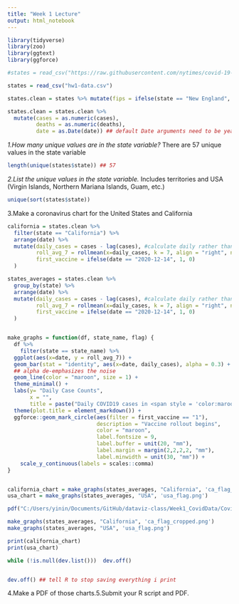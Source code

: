 ```yaml
---
title: "Week 1 Lecture"
output: html_notebook
---
```



```r
library(tidyverse)
library(zoo)
library(ggtext)
library(ggforce)
```

```r
#states = read_csv("https://raw.githubusercontent.com/nytimes/covid-19-data/master/us-states.csv", col_types = cols(.default = "c")) #Read everything as a character, and declare later things as numeric 

states = read_csv("hw1-data.csv")

states.clean = states %>% mutate(fips = ifelse(state == "New England", 67, fips))

states.clean = states.clean %>% 
  mutate(cases = as.numeric(cases),
         deaths = as.numeric(deaths),
         date = as.Date(date)) ## default Date arguments need to be year, month, and day for this function to work.

```

*1.How many unique values are in the state variable?*
There are 57 unique values in the state variable
```r
length(unique(states$state)) ## 57 
```
*2.List the unique values in the state variable.*
Includes territories and USA (Virgin Islands, Northern Mariana Islands, Guam, etc.)
```r
unique(sort(states$state))
```
3.Make a coronavirus chart for the United States and California
```r
california = states.clean %>% 
  filter(state == "California") %>%
  arrange(date) %>% 
  mutate(daily_cases = cases - lag(cases), #calculate daily rather than cumulative cases
         roll_avg_7 = rollmean(x=daily_cases, k = 7, align = "right", na.pad = T),  #add a layer for rolling 7 day averages to reduce noise
         first_vaccine = ifelse(date == "2020-12-14", 1, 0)
  )

states_averages = states.clean %>% 
  group_by(state) %>%
  arrange(date) %>% 
  mutate(daily_cases = cases - lag(cases), #calculate daily rather than cumulative cases
         roll_avg_7 = rollmean(x=daily_cases, k = 7, align = "right", na.pad = T),  #add a layer for rolling 7 day averages to reduce noise
         first_vaccine = ifelse(date == "2020-12-14", 1, 0)
  )


make_graphs = function(df, state_name, flag) {
  df %>% 
    filter(state == state_name) %>%
  ggplot(aes(x=date, y = roll_avg_7)) +
  geom_bar(stat = "identity", aes(x=date, daily_cases), alpha = 0.3) + 
  ## alpha de-emphasizes the noise 
  geom_line(color = "maroon", size = 1) + 
  theme_minimal() +
  labs(y= "Daily Case Counts", 
       x = "",
       title = paste("Daily COVID19 cases in <span style = 'color:maroon'><b>",state_name,"</b></span>", "<img src =", flag, "flag width = '25'>")) + 
  theme(plot.title = element_markdown()) +
  ggforce::geom_mark_circle(aes(filter = first_vaccine == "1"), 
                            description = "Vaccine rollout begins", 
                            color = "maroon",
                            label.fontsize = 9,
                            label.buffer = unit(20, "mm"),
                            label.margin = margin(2,2,2,2, "mm"),
                            label.minwidth = unit(30, "mm")) + 
    scale_y_continuous(labels = scales::comma)
}


california_chart = make_graphs(states_averages, "California", 'ca_flag_cropped.png')
usa_chart = make_graphs(states_averages, "USA", 'usa_flag.png')

pdf("C:/Users/yinin/Documents/GitHub/dataviz-class/Week1_CovidData/CovidCases.pdf")

make_graphs(states_averages, "California", 'ca_flag_cropped.png')
make_graphs(states_averages, "USA", 'usa_flag.png')

print(california_chart)
print(usa_chart)

while (!is.null(dev.list()))  dev.off()


dev.off() ## tell R to stop saving everything i print
```

4.Make a PDF of those charts.5.Submit your R script and PDF.

